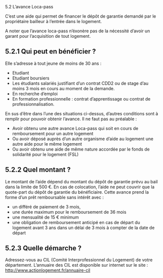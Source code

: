 
<CustomTitle tag="h1"  >
    5.2 L’avance Loca-pass
</CustomTitle>

C’est une aide qui permet de financer le dépôt de garantie demandé par le propriétaire bailleur
à l’entrée dans le logement.

A noter que l’avance loca-pass n’éxonère pas de la nécessité d’avoir un garant pour l’acquisition
de tout logement.

## 5.2.1 Qui peut en bénéficier ?
Elle s’adresse à tout jeune de moins de 30 ans :
- Etudiant
- Etudiant boursiers
- Les étudiants salariés justifiant d’un contrat CDD2 ou de stage d’au moins 3 mois en cours au moment de la demande.
- En recherche d’emploi
- En formation professionnelle : contrat d’apprentissage ou contrat de
professionnalisation.

En sus d’être dans l’une des situations ci-dessus, d’autres conditions sont à remplir pour pouvoir obtenir l’avance. Il ne faut pas au préalable :
- Avoir obtenu une autre avance Loca-pass qui soit en cours de remboursement pour un autre logement
- Ou avoir déposé auprès d’un autre organisme d’aide au logement une autre aide pour le même logement
- Ou avoir obtenu une aide de même nature accordée par le fonds de solidarité pour le logement (FSL)

## 5.2.2 Quel montant ?
Le montant de l’aide dépend du montant du dépôt de garantie prévu au bail dans la limite de
500 €. En cas de colocation, l’aide ne peut couvrir que la quote-part du dépôt de garantie du
bénéficiaire. Cette avance prend la forme d’un prêt remboursable sans intérêt avec :
- un différé de paiement de 3 mois,
- une durée maximum pour le remboursement de 36 mois
- une mensualité de 15 € minimum
- une obligation de remboursement anticipé en cas de départ du logement avant 3 ans
dans un délai de 3 mois à compter de la date de départ

## 5.2.3 Quelle démarche ?
Adressez-vous au CIL (Comité Interprofessionnel du Logement) de votre département. L’annuaire
des CIL est disponible sur internet sur le site : http://www.actionlogement.fr/annuaire-cil